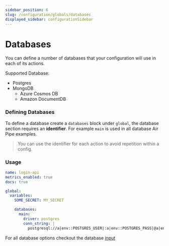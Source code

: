 ```yaml
---
sidebar_position: 6
slug: /configuration/globals/databases
displayed_sidebar: configurationSidebar
---
```


# Databases

You can define a number of databases that your configuration will use in each of its actions.

Supported Database:

- Postgres
- MongoDB
    - Azure Cosmos DB
    - Amazon DocumentDB

### Defining Databases

To define a database create a `databases` block under `global`, the database section requires an **identifier**.
For example `main` is used in all database Air Pipe examples.

> You can use the identifier for each action to avoid repetition within a config.

<h3>Usage</h3>

```yml
name: login-api
metrics_enabled: true
docs: true

global:
  variables:
    SOME_SECRET: MY_SECRET

    databases:
      main:
        driver: postgres
        conn_string: |
          postgresql://a|env::POSTGRES_USER|:a|env::POSTGRES_PASS|@a|env::POSTGRES_HOST|?connect_timeout=10"

```

For all database options checkout the database [input](/docs/configuration/interfaces/actions/inputs/databases)
